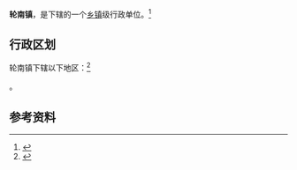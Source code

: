 {{中国乡级行政区|65/28/22/101/000}}

'''轮南镇'''，是{{PRC admin/fullname|65/28/22/101/000|3}}下辖的一个[[乡镇|乡镇]]级行政单位。<ref>{{PRC admin/ref sgc|{{PRC admin/parent|65/28/22/101/000}}}}</ref>

== 行政区划 ==

轮南镇下辖以下地区：<ref>{{PRC admin/ref sgc|65/28/22/101/000}}</ref>

{{PRC admin/children|65/28/22/101/000}}。

== 参考资料 ==

{{reflist}}

{{行政区划小作品}}
{{PRC admin/navcat|65/28/22/101/000}}